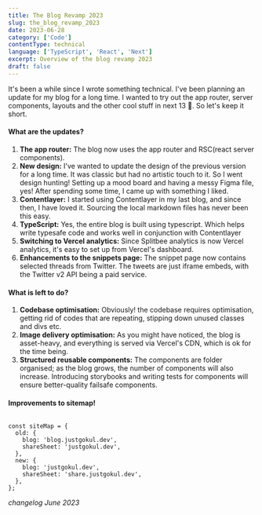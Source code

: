 ```yaml
---
title: The Blog Revamp 2023
slug: the_blog_revamp_2023
date: 2023-06-28
category: ['Code']
contentType: technical
language: ['TypeScript', 'React', 'Next']
excerpt: Overview of the blog revamp 2023
draft: false
---
```


It's been a while since I wrote something technical. I've been planning an update for my blog for a long time. I wanted to try out the app router, server components, layouts and the other cool stuff in next 13 🙈. So let's keep it short.

#### What are the updates?

1. **The app router:** The blog now uses the app router and RSC(react server components).
2. **New design:** I've wanted to update the design of the previous version for a long time. It was classic but had no artistic touch to it. So I went design hunting! Setting up a mood board and having a messy Figma file, yes! After spending some time, I came up with something I liked.
3. **Contentlayer:** I started using Contentlayer in my last blog, and since then, I have loved it. Sourcing the local markdown files has never been this easy.
4. **TypeScript:** Yes, the entire blog is built using typescript. Which helps write typesafe code and works well in conjunction with Contentlayer
5. **Switching to Vercel analytics:** Since Splitbee analytics is now Vercel analytics, it's easy to set up from Vercel's dashboard.
6. **Enhancements to the snippets page:** The snippet page now contains selected threads from Twitter. The tweets are just iframe embeds, with the Twitter v2 API being a paid service.

#### What is left to do?

1. **Codebase optimisation:** Obviously! the codebase requires optimisation, getting rid of codes that are repeating, stipping down unused classes and divs etc.
2. **Image delivery optimisation:** As you might have noticed, the blog is asset-heavy, and everything is served via Vercel's CDN, which is ok for the time being.
3. **Structured reusable components:** The components are folder organised; as the blog grows, the number of components will also increase. Introducing storybooks and writing tests for components will ensure better-quality failsafe components.

#### Improvements to sitemap!

```JS

const siteMap = {
  old: {
    blog: 'blog.justgokul.dev',
    shareSheet: 'justgokul.dev',
  },
  new: {
    blog: 'justgokul.dev',
    shareSheet: 'share.justgokul.dev',
  },
};

```

_changelog June 2023_
